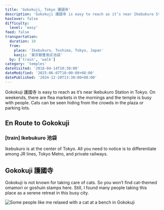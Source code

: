```yaml
---
title: 'Gokokuji, Tokyo 護國寺'
description: 'Gokokuji 護國寺 is easy to reach as it’s near Ikebukuro Station in Tokyo. On weekends, there are flea markets in the mornings and the temple is busy with people. Cats can be seen hiding from the crowds in the plaza or parking lots.'
hasCover: false
difficulty:
  level: 'easy'
feed: false
transportation:
  duration: 10
  from:
    place: 'Ikebukuro, Toshima, Tokyo, Japan'
    kanji: '東京都豊島区池袋'
  by: ['train', 'walk']
category: 'temples'
dateVisited: '2018-04-14T10:30:00'
dateModified: '2025-06-07T10:00:00+08:00'
datePublished: '2024-12-20T13:30:00+08:00'
---
```



Gokokuji 護國寺 is easy to reach as it’s near Ikebukuro Station in Tokyo. On weekends, there are flea markets in the mornings and the temple is busy with people. Cats can be seen hiding from the crowds in the plaza or parking lots.

<Abstract transportation={frontmatter.transportation} />

## En Route to Gokokuji

### [train] Ikebukuro 池袋

Ikebukuro is at the center of Tokyo. All you need to notice is to differentiate among JR lines, Tokyo Metro, and private railways.

## Gokokuji 護國寺

Gokokuji is not known for taking care of cats. So you won’t find cat-themed omamori or goshuin stamps here. Still, I found many people taking this place as a serene retreat in this busy city.

![Some people like me relaxed with a cat at a bench in Gokokuji](@assets/gokokuji/bench.jpg)
